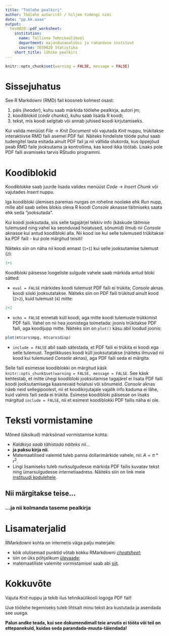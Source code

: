 ```yaml
---
title: "Töölehe pealkiri"
author: Töölehe autori(d) / hiljem tudengi nimi
date: "pp.kk.aaaa"
output:
  tes0020::pdf_worksheet:
    institution:
      name: Tallinna Tehnikaülikool
      department: majandusanalüüsi ja rahanduse instituut
      course: TES0020 Statistika
    short_title: lühike pealkiri
---
```


```r
knitr::opts_chunk$set(warning = FALSE, message = FALSE)
```

# Sissejuhatus
See R Markdowni (RMD) fail koosneb kolmest osast:

1. päis (*header*), kuhu saab märkida töölehe pealkirja, autori jm;
2. koodiblokid (*code chunks*), kuhu saab lisada R koodi;
3. tekst, mis koodi selgitab või annab juhised koodi kirjutamiseks.

Kui valida menüüst _File_ -> _Knit Document_ või vajutada _Knit_ nuppu, trükitakse interaktiivse RMD faili asemel PDF fail. Näiteks hindeliste tööde puhul saab tudengitel lasta esitada ainult PDF fail ja nii vältida olukorda, kus õppejõud peab RMD faile jooksutama ja kontrollima, kas kood ikka töötab. Lisaks pole PDF faili avamiseks tarvis RStudio programmi.

# Koodiblokid
Koodiblokke saab juurde lisada valides menüüst _Code_ -> _Insert Chunk_ või vajutades _Insert_ nuppu.

Iga koodibloki ülemises paremas nurgas on roheline nooleke ehk _Run_ nupp, mille abil saab selles blokis oleva R koodi _Console_ aknasse täitmiseks saata ehk seda "jooksutada".

Kui koodi jooksutada, siis selle tagajärjel tekkiv info (käskude täitmise tulemused ning vahel ka seonduvad hoiatused, sõnumid) ilmub nii _Console_ aknasse kui antud koodibloki alla. Nii kood ise kui selle tulemused trükitakse ka PDF faili - kui pole märgitud teisiti!

Näiteks siin on näha nii koodi ennast (`1+1`) kui selle jooksutamise tulemust (`2`):
```r
1+1
```

Koodibloki päisesse loogeliste sulgude vahele saab märkida antud bloki sätted:

* `eval = FALSE` märkides koodi tulemust PDF faili ei trükita; _Console_ aknas koodi siiski jooksutatakse. Näiteks siin on PDF faili trükitud ainult kood (`2+2`), kuid tulemust (`4`) mitte:
```r
2+2
```

* `echo = FALSE` ennetab küll koodi, aga mitte koodi tulemuste trükkimist PDF faili. Vahel on nii hea joonistega toimetada: joonis trükitakse PDF faili, aga koodijupp mitte. Näiteks siin on `plot()` käsu abil loodud joonis:

```r
plot(mtcars$mpg, mtcars$disp)
```

* `include = FALSE` abil saab sätestada, et PDF faili ei trükita ei koodi ega selle tulemust. Tegelikkuses koodi küll jooksutatakse (näiteks ilmuvad nii kood kui tulemused _Console_ aknas), aga PDF faili seda ei märgita.

Selle faili esimesse koodiblokki on märgitud käsk `knitr::opts_chunk$set(warning = FALSE, message = FALSE`. See käsk kehtestab, et mitte ühegi koodibloki jooksutamise tagajärel ei lisata PDF faili koodi jooksutamisega kaasnevaid hoiatusi või sõnumeid. _Console_ aknas näeb neid sellegipoolest, nii et koodikirjutajale vajalik info kaduma ei lähe, kuid valmis faili seda ei trükita. Esimese koodibloki päisesse on lisaks märgitud `include = FALSE`, nii et esimest koodiblokki PDF failis näha ei ole.

# Teksti vormistamine
Mõned (üksikud) märksõnad vormistamise kohta:

* _Kaldkirja saab tähistada näiteks nii..._
* __ja paksu kirja nii.__
* Matemaatilised valemid tuleb panna dollarimärkide vahele, nii: $A = \pi*r^{2}$.
* Lingi lisamiseks tuleb nurksulgudesse märkida PDF failis kuvatav tekst ning ümarsulgudesse internetiaadress. Näiteks siin on link meie [instituudi kodulehele](https://www.ttu.ee/instituut/majandusanaluusi-ja-rahanduse-instituut/).

## Nii märgitakse teise...
### ...ja nii kolmanda taseme pealkirja

# Lisamaterjalid
RMarkdowni kohta on internetis väga palju materjale:

* kõik olulisemad punktid võtab kokku RMarkdowni [_cheatsheet_](https://rstudio.com/wp-content/uploads/2016/03/rmarkdown-cheatsheet-2.0.pdf);
* siin on üks põhjalikum [ülevaade](https://rmarkdown.rstudio.com/lesson-1.html);
* matemaatiliste valemite vormistamisel saab abi [siit](https://www.calvin.edu/~rpruim/courses/s341/S17/from-class/MathinRmd.html).

# Kokkuvõte
Vajuta _Knit_ nuppu ja tekib ilus tehnikaülikooli logoga PDF fail!

Uue töölehe tegemiseks tuleb lihtsalt minu tekst ära kustutada ja asendada see uuega.

__Palun andke teada, kui see dokumendimall teie arvutis ei tööta või teil on ettepanekuid, kuidas seda parandada-muuta-täiendada!__